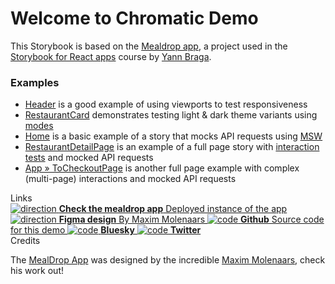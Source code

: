 
<Meta title="Getting Started/Introduction" />

<style>
  {`
  .subheading {
    --mediumdark: '#999999';
    font-weight: 900;
    font-size: 13px;
    color: #999;
    letter-spacing: 6px;
    line-height: 24px;
    text-transform: uppercase;
    margin-bottom: 12px;
    margin-top: 40px;
  }

  .link-list {
    display: grid;
    grid-template-columns: 1fr;
    grid-template-rows: 1fr;
    row-gap: 10px;
  }

  // @media (min-width: 620px) {
  //   .link-list {
  //     row-gap: 20px;
  //     column-gap: 20px;
  //     grid-template-columns: 1fr 1fr;
  //   }
  // }

  // @media all and (-ms-high-contrast:none) {
  // .link-list {
  //     display: -ms-grid;
  //     -ms-grid-columns: 1fr 1fr;
  //     -ms-grid-rows: 1fr 1fr;
  //   }
  // }

  .link-item {
    padding: 20px;
    border: 1px solid #00000010;
    border-radius: 5px;
    transition: background 150ms ease-out, border 150ms ease-out, transform 150ms ease-out;
    color: #333333;
    display: flex;
    align-items: flex-start;
  }

  .link-item--title-only {
    align-items: center;
  }

  .link-item:hover {
    border-color: #1EA7FD50;
    transform: translate3d(0, -3px, 0);
    box-shadow: rgba(0, 0, 0, 0.08) 0 3px 10px 0;
  }

  .link-item:active {
    border-color: #1EA7FD;
    transform: translate3d(0, 0, 0);
  }

  .link-item strong {
    font-weight: 700;
    display: block;
    margin-bottom: 2px;
  }

  .link-item img {
    height: 40px;
    width: 40px;
    margin-right: 15px;
    flex: none;
  }

  .link-item span,
  .link-item p {
    margin: 0;
    font-size: 14px;
    line-height: 20px;
  }

  .link-item span strong:first-of-type {
    font-size: 15px;
    line-height: 20px;
  }

  .tip {
    display: inline-block;
    border-radius: 1em;
    font-size: 11px;
    line-height: 12px;
    font-weight: 700;
    background: #E7FDD8;
    color: #66BF3C;
    padding: 4px 12px;
    margin-right: 10px;
    vertical-align: top;
  }

  .tip-wrapper {
    font-size: 13px;
    line-height: 20px;
    margin-top: 40px;
    margin-bottom: 40px;
  }

  .tip-wrapper code {
    font-size: 12px;
    display: inline-block;
  }


  `}
</style>

# Welcome to Chromatic Demo

This Storybook is based on the [Mealdrop app](https://github.com/yannbf/mealdrop), a project used in the [Storybook for React apps](https://www.newline.co/courses/storybook-for-react-apps) course by [Yann Braga](https://twitter.com/yannbf).

### Examples

- [Header](?path=/story/components-header--default) is a good example of using viewports to test responsiveness
- [RestaurantCard](?path=/story/components-restaurantcard--default) demonstrates testing light & dark theme variants using [modes](https://www.chromatic.com/docs/modes/)
- [Home](?path=/story/userflows-app--home) is a basic example of a story that mocks API requests using [MSW](https://storybook.js.org/docs/writing-stories/mocking-network-requests)
- [RestaurantDetailPage](?path=/story/pages-restaurantdetailpage--with-modal-open) is an example of a full page story with [interaction tests](https://www.chromatic.com/docs/interactions/) and mocked API requests
- [App » ToCheckoutPage](?path=/story/userflows-app--to-checkout-page) is another full page example with complex (multi-page) interactions and mocked API requests

<div className="subheading">Links</div>
<div className="link-list">
  <a className="link-item" href="https://mealdrop.vercel.app/" target="_blank">
    <img src={MealdropLogo} alt="direction" />
    <span>
      <strong>Check the mealdrop app</strong>
      Deployed instance of the app
    </span>
  </a>
  <a
    className="link-item"
    href="https://www.figma.com/file/3Q1HTCalD0lJnNvcMoEw1x/Mealdrop"
    target="_blank"
  >
    <img src={Figma} alt="direction" />
    <span>
      <strong>Figma design</strong>
      By Maxim Molenaars
    </span>
  </a>
  <a className="link-item link-item--title-only" href="https://github.com/chromaui-demo/mealdrop-demo" target="_blank">
    <img src={Github} alt="code" />
    <span>
      <strong>Github</strong>
      Source code for this demo
    </span>
  </a>
  <a
    className="link-item link-item--title-only"
    href="https://bsky.app/profile/yannbf.bsky.social"
    target="_blank"
  >
    <img src={Bluesky} alt="code" />
    <strong>Bluesky</strong>
  </a>
  <a className="link-item link-item--title-only" href="https://twitter.com/yannbf" target="_blank">
    <img src={Twitter} alt="code" />
    <strong>Twitter</strong>
  </a>
</div>

<div className="subheading">Credits</div>

The <a href="https://mealdrop.vercel.app/" target="_blank">MealDrop App</a> was designed by the incredible <a href="https://www.linkedin.com/in/maximmolenaars/" target="_blank">Maxim Molenaars</a>, check his work out!
